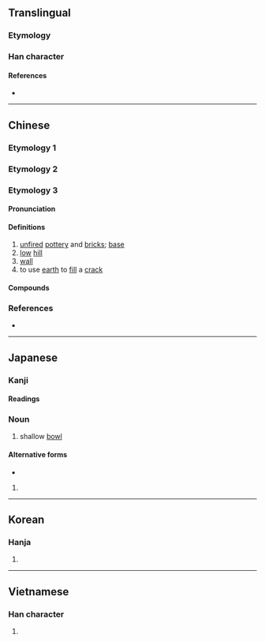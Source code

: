 {{also|壞}}
{{character info}}
==Translingual==
{{Han simplified forms|壞|壊|坏}}
{{stroke order|strokes=7}}

===Etymology===
{{Han simp|壞|f=褱|t=不}}

===Han character===
{{Han char|rn=32|rad=土|as=04|sn=7|four=41190|canj=GMF|ids=⿰土不}}

====References====
* {{Han ref|kx=0225.140|dkj=04930|dj=0460.050|hdz=10421.110|uh=574F|ud=22351|bh=A7A5|bd=42917}}

----

==Chinese==

===Etymology 1===
{{zh-see|壞}}

===Etymology 2===
{{zh-see|坯|v}}

===Etymology 3===
{{zh-forms|alt=坯}}

====Pronunciation====
{{zh-pron
|m=坏
|oc=y
|mc=y
|cat=n,v
}}

====Definitions====
{{zh-hanzi}}

# [[unfired]] [[pottery]] and [[brick]]s; [[base]]
# [[low]] [[hill]]
# [[wall]]
# to use [[earth]] to [[fill]] a [[crack]]

====Compounds====
{{zh-der|坏土|拉坏|捏坏|鑿坏}}

===References===
* {{R:twedu|A00755}}

----

==Japanese==

===Kanji===
{{ja-kanji|grade=|rs=土04}}

====Readings====
{{ja-readings
|goon=び, へ
|kanon=はい, ひ
|kun=おか-, つき-}}

===Noun===
{{ja-noun|つき}}

# {{lb|ja|archaic|sort=つき}} shallow [[bowl]]

====Alternative forms====
* {{l|ja|杯}}

{{ja-noun|さかずき}}

# {{alternative form of|ja|盃}}

----

==Korean==

===Hanja===
{{ko-hanja|hangeul=배|mr=pae}}

# {{rfdef|ko|sort=土04}}

----

==Vietnamese==

===Han character===
{{vi-hantu|[[hoại]]|rs=土04}}

# {{rfdef|vi|sort=土04}}